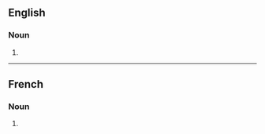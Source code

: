 ==English==

===Noun===
{{head|en|noun form}}

# {{plural of|en|standardisation}}

----

==French==

===Noun===
{{head|fr|noun plural form|g=f}}

# {{plural of|fr|standardisation}}